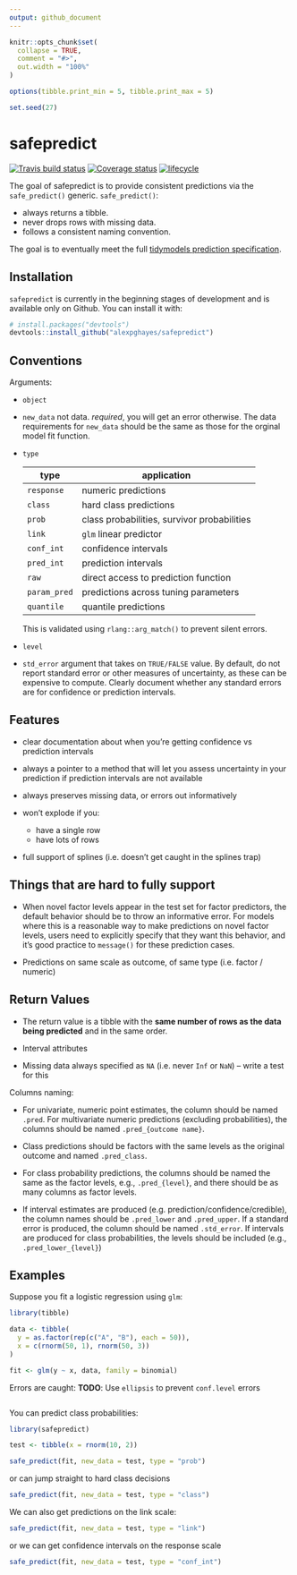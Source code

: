 ```yaml
---
output: github_document
---
```


<!-- README.md is generated from README.Rmd. Please edit that file -->

```r
knitr::opts_chunk$set(
  collapse = TRUE,
  comment = "#>",
  out.width = "100%"
)

options(tibble.print_min = 5, tibble.print_max = 5)

set.seed(27)
```

# safepredict
[![Travis build status](https://travis-ci.org/alexpghayes/safepredict.svg?branch=master)](https://travis-ci.org/alexpghayes/safepredict)
[![Coverage status](https://codecov.io/gh/alexpghayes/safepredict/branch/master/graph/badge.svg)](https://codecov.io/github/alexpghayes/safepredict?branch=master)
[![lifecycle](https://img.shields.io/badge/lifecycle-experimental-orange.svg)](https://www.tidyverse.org/lifecycle/#experimental)


The goal of safepredict is to provide consistent predictions via the `safe_predict()` generic. `safe_predict()`:

- always returns a tibble.
- never drops rows with missing data.
- follows a consistent naming convention.

The goal is to eventually meet the full [tidymodels prediction specification][pred_spec].

[pred_spec]: https://tidymodels.github.io/model-implementation-principles/model-predictions.html

## Installation

`safepredict` is currently in the beginning stages of development and is available only on Github. You can install it with:

```r
# install.packages("devtools")
devtools::install_github("alexpghayes/safepredict")
```

## Conventions

Arguments:

- `object`
- `new_data` not data. *required*, you will get an error otherwise. The data requirements for `new_data` should be the same as those for the orginal model fit function. 
- `type`

    | type         	| application                                 	|
    |--------------	|---------------------------------------------	|
    | `response`   	| numeric predictions                         	|
    | `class`      	| hard class predictions                      	|
    | `prob`       	| class probabilities, survivor probabilities 	|
    | `link`       	| `glm` linear predictor                      	|
    | `conf_int`   	| confidence intervals                        	|
    | `pred_int`   	| prediction intervals                        	|
    | `raw`        	| direct access to prediction function        	|
    | `param_pred` 	| predictions across tuning parameters        	|
    | `quantile`    | quantile predictions                          |
    
  
    This is validated using `rlang::arg_match()` to prevent silent errors.
  
- `level`
- `std_error` argument that takes on `TRUE/FALSE` value. By default, do not report standard error or other measures of uncertainty, as these can be expensive to compute. Clearly document whether any standard errors are for confidence or prediction intervals.

## Features

- clear documentation about when you're getting confidence vs prediction intervals
- always a pointer to a method that will let you assess uncertainty in your prediction if prediction intervals are not available
- always preserves missing data, or errors out informatively

- won't explode if you:

  - have a single row
  - have lots of rows
  
- full support of splines (i.e. doesn't get caught in the splines trap)

## Things that are hard to fully support

- When novel factor levels appear in the test set for factor predictors, the default behavior should be to throw an informative error. For models where this is a reasonable way to make predictions on novel factor levels, users need to explicitly specify that they want this behavior, and it's good practice to `message()` for these prediction cases.

- Predictions on same scale as outcome, of same type (i.e. factor / numeric)

## Return Values

- The return value is a tibble with the **same number of rows as the data being predicted** and in the same order. 

- Interval attributes

- Missing data always specified as `NA` (i.e. never `Inf` or `NaN`) -- write a test for this

Columns naming:


   * For univariate, numeric point estimates, the column should be named `.pred`. For multivariate numeric predictions (excluding probabilities), the columns should be named `.pred_{outcome name}`.
      
   * Class predictions should be factors with the same levels as the original outcome and named `.pred_class`. 
   
   * For class probability predictions, the columns should be named the same as the factor levels, e.g., `.pred_{level}`, and there should be as many columns as factor levels. 
 
   * If interval estimates are produced (e.g. prediction/confidence/credible), the column names should be `.pred_lower` and `.pred_upper`. If a standard error is produced, the column should be named `.std_error`. If intervals are produced for class probabilities, the levels should be included (e.g., `.pred_lower_{level}`)

## Examples

Suppose you fit a logistic regression using `glm`:

```r
library(tibble)

data <- tibble(
  y = as.factor(rep(c("A", "B"), each = 50)),
  x = c(rnorm(50, 1), rnorm(50, 3))
)

fit <- glm(y ~ x, data, family = binomial)
```

Errors are caught: **TODO**: Use `ellipsis` to prevent `conf.level` errors

```r

```

You can predict class probabilities:

```r
library(safepredict)

test <- tibble(x = rnorm(10, 2))

safe_predict(fit, new_data = test, type = "prob")
```

or can jump straight to hard class decisions

```r
safe_predict(fit, new_data = test, type = "class")
```

We can also get predictions on the link scale:


```r
safe_predict(fit, new_data = test, type = "link")
```

or we can get confidence intervals on the response scale

```r
safe_predict(fit, new_data = test, type = "conf_int")
```
